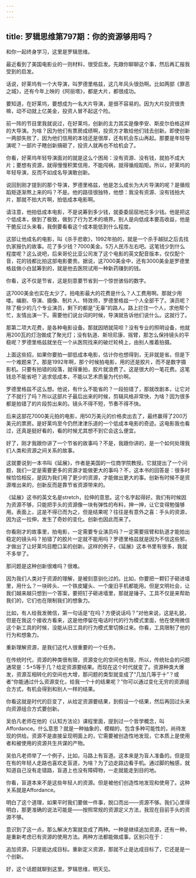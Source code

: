 ```yaml
---
---
---
```

title: 罗辑思维第797期：你的资源够用吗？
---

和你一起终身学习，这里是罗辑思维。

最近看到了美国电影业的一则材料，很受启发。先跟你聊聊这个事，然后再汇报我受到的启发。

话说，好莱坞有一个大导演，叫罗德里格兹，这几年风头很劲啊。比如两部《罪恶之城》，还有今年上映的《阿丽塔》，都是大片，都很成功。

要知道，在好莱坞，要想成为一名大片导演，是很不容易的。因为大片投资很贵嘛，动不动就上亿美金，投资人冒不起这个险。

前一阵的节目里我就说过，在好莱坞，创新的主力其实是像李安、斯皮尔伯格这样的大导演。为啥？因为他们有票房成绩啊，投资方才敢给他们钱去创新。即使创新一两部失败了，因为他们信用的本钱还是很厚，还有机会东山再起。那要是年轻导演呢？一部片子瞎创新搞砸了，投资人就再也不给机会了。

你看，好莱坞年轻导演面对的就是这么个困局：没有资源、没有钱，就拍不成大片；要想有资源，就得慢慢积累信用，不能闯祸，就得循规蹈矩。所以，好莱坞的年轻导演，反而不如成名导演敢创新。

说回到刚才提到的那个导演，罗德里格兹，他是怎么成长为大片导演的呢？是循规蹈矩逐渐熬上来的吗？不是。他的路径很独特，他想：我没有资源、没有钱拍大片，那就不拍大片啊，拍低成本电影啊。

请注意，他拍低成本电影，不是说筹到多少钱，就委委屈屈地花多少钱。他是把这个低成本，做到了极致，做到了行为艺术的境界。别人是向低成本要高收益，他是干脆反过头来看，我倒要看看这个成本能低到什么程度。

这部让他成名的电影，叫《杀手悲歌》，1992年拍的，就是一个杀手越狱之后去找仇家报仇的故事。花了多少钱？7000美金。5万人民币左右吧。这笔钱少到什么程度呢？这么说吧，后来哥伦比亚公司发了这个电影的英文配音版本，仅仅配个音，花的钱都比拍这部电影要贵。据说，这7000美金中，还有3000美金是罗德里格兹做小白鼠筹到的，就是他去医院试用一种新药赚到的钱。

你看，这不仅是节省，这是刻意要节省到一个惊世骇俗的数字。

这7000美金也实在太少了。拍电影最大的花费是什么？人工费用啊。那就少用喽。编剧、导演、摄像、制片人、特效师，罗德里格兹一个人全部干了。演员呢？除了极少的几个专业演员，剩下的都是“无辜”的路人。路上拦住一个人，求他帮个忙，友情出演一下。需要他们说台词的时候，导演就告诉他们说什么。这就行了。

那第二项大花费，是各种电影设备。那就因陋就简呗？没有专业的照明设备，他就用200瓦的灯泡做成了聚光灯；没有轨道、斯坦尼康、摇臂，那怎么保持镜头的平稳呢？罗德里格兹就坐在一个从医院找来的破烂轮椅上，由别人推着拍摄。

上面这些招，如果你要拍一部低成本电影，估计你也想得到，无非就是省。但是下一个难题来了。那是1992年啊，那个时候拍电影，用的还是胶片，而不是数字摄影机。只要有拍错的段落，就得重拍，胶片就浪费了。这是很大的一笔花费。这笔钱总不能省吧？追求低成本，不能以艺术质量为代价啊。

罗德里格兹不这么想。他说，有什么不能省的？一段拍错了，那就改剧本，让它对了不就行了吗？所以这部片子最后出来的时候，剪辑风格非常快，为啥？因为很多都是拍错了的片段剪出来的。镜头不得不短，节奏不得不快。

后来这部花7000美元拍的电影，用50万美元的价格卖出去了，最终赢得了200万美元的票房。是好莱坞至今仍然津津乐道的一个低成本电影的奇迹。这电影我也看过，还真是挺好看的，看的时候尤其想不到它会这么便宜。

好了，刚才我跟你讲了一个节省的故事吗？不是，我跟你讲的，是一个如何处理我们人类和资源之间关系的故事。

这就要说到一本书叫《延展》，作者是美国的一位商学院教授。它就提出了一个问题，我们一定是需要更多的资源才能做更大的事吗？不，这本书的回答是：很多时候恰恰相反，是因为我们用了更少的资源，才能做出更大的事。创新有时候不是资源堆出来的，创新反而是靠节省资源带来的。

《延展》这书的英文名是stretch，拉伸的意思。这个名字起得好。我们有时候因为资源不够，只能把手头的资源像一块有弹性的布料，抻一抻，让它变得勉强够用。表面上，这是不得已而为之，但是结果呢？往往是有意外之喜：手头的资源，因为这一拉伸，发生了奇妙的变化。创新也因此而来了。

你看刚才的故事里，拍电影，一定需要专业演员吗？一定需要摇臂和轨道才能拍出稳定的镜头吗？拍错了的胶片一定就不能用吗？罗德里格兹就是因为不信这些邪，才做出了让好莱坞目瞪口呆的创新。这样的例子，《延展》这本书里有很多，我就不多举了。

那问题是这种创新很难吗？很难。

因为我们人类对于资源的理解，是被刻意驯化过的。比如，你要把一颗钉子砸进墙里，用什么？一块砖头、一个铁皮罐头、一个废旧手机都能用。但是文明社会，让我们越来越只想到一个答案，要把钉子砸进墙里，那就是锤子。工具不仅是来帮助我们的，它们也在限制我们的想象力。

比如，有人给我发微信，第一句话是“在吗？方便说话吗？”对他来说，这是礼貌，但是在我这个接收方看来，这是他停留在电话时代的行为模式里面，他在使用微信这个新工具的时候，没能从旧工具的行为模式里切换过来。你看，工具限制了他的行为和想象力。

重新理解资源，是我们这代人很重要的一个任务。

在传统时代，资源的种类很有限，资源变化的空间也有限，所以，传统社会的问题通常是：5+5等于几？给定资源要结果。而现在这个时代就变了。资源种类大爆发，资源互相转化的空间也大增，那问题的类型就变成了“几加几等于十”？或者“你能通过什么资源变化，给我一个十的结果呢？”你可以通过变化无穷的资源组合方式，有机会得到和别人一样的结果。

你看这就是时代的巨变了，从给定资源要结果，到假设一个结果，然后再回过头来向资源组合方式要创新。

吴伯凡老师在他的《认知方法论》课程里面，提到过一个哲学概念，叫Affordance。什么意思？就是一种抽象的，模糊的，包含多种可能性的，尚待发现的供给。资源不是直接呈现明面上的，它需要被创造性地发现，它本质上是使用者和被使用的资源共生共谋的产物。

吴伯凡老师举了一个例子，比如，马路上有盲道。这本来是为盲人准备的。但是现在有的年轻人走路也喜欢走盲道，为啥？为了边走路边看手机。通过脚的触感，就知道自己没有走错路，盲道上也没有障碍物，一走就能走到目的地。

你看，盲道本来不是这些年轻人的资源。但是被他们创造性地发现和使用了。这种关系就是Affordance。

明白了这个道理，如果平时我们要做一件事，脱口而出——资源不够。我们心里得明白，那更准确的说法可能是——按照常规的资源定义方法，我现在目前手头的资源不够。

意识到了这一点，那么解决方案就变成了两种。一种是继续追加资源，还有一种，是重新考虑已有资源的使用方法。两种方法都能做成事。区别只在于：

追加资源，只是能达成目标。重新定义资源，那就不止是达成目标了，它还是是一个创新。

好，这个话题就聊到这里。罗辑思维，明天见。

